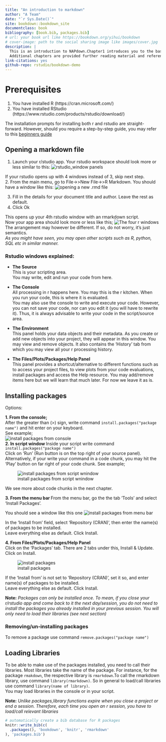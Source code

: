 ```yaml
--- 
title: "An introduction to markdown"
author: "A Team"
date: "`r Sys.Date()`"
site: bookdown::bookdown_site
documentclass: book
bibliography: [book.bib, packages.bib]
# url: your book url like https://bookdown.org/yihui/bookdown
# cover-image: path to the social sharing image like images/cover.jpg
description: |
  This is an introduction to NAPdown.Chapter1 introduces you to the basics of R and RStudio, chapter 2 introduces napdown, a bookdown concept and chapter three on sharing and collaboration with GitHub. The subsequent chapters go into detail about working with different types of data and data sources. 
  Additional chapters are provided further reading material and references.
link-citations: yes
github-repo: rstudio/bookdown-demo
---
```


# Prerequisites
1. You have installed R (https://cran.microsoft.com/)
2. You have installed RStudio (https://www.rstudio.com/products/rstudio/download/)

The installation prompts for installing both r and rstudio are straight-forward.
However, should you require a step-by-step guide, you may refer to this [beginners guide](https://techvidvan.com/tutorials/install-r/)


## Opening a markdown file

1. Launch your r/studio app. 
Your rstudio workspace should look more or less similar to this: ![rstudio_window panels](tutorial_screenshots/rstudio_panels.png) 

If your rstudio opens up with 4 windows instead of 3, skip next step.  
2. From the main menu, go to File->>New File->>R Markdown. 
You should have a window like this: ![opening a new .rmd file](tutorial_screenshots/open_rmd_file.png)

3. Fill in the details for your document title and author. Leave the rest as default.  
4. Click Ok  

This opens up your 4th rstudio window with an rmarkdown script.  
Now your app area should look more or less like this; ![The four r windows](tutorial_screenshots/rstudio_panels_4.png)  
The arrangement may however be different. If so, do not worry, it's just semantics.  
_As you might have seen, you may open other scripts such as R, python, SQL etc in similar manner._

### Rstudio windows explained:   
* **The Source**  
This is your scripting area.   
You may write, edit and run your code from here.  

* **The Console**   
All processing in r happens here. You may this is the r kitchen.
When you run your code, this is where it is evaluated.  
You may also use the console to write and execute your code. However, you can not save your code, nor can you edit it (you will have to rewrite it). Thus, it is always advisable to write your code in the script/source area.  
* **The Environment**  
This panel holds your data objects and their metadata. As you create or add new objects into your project, they will appear in this window. You may view and remove objects.
It also contains the 'History' tab from which you may view all your r processing history.  
* **The Files/Plots/Packages/Help Panel**  
This panel provides a shortcut/alternative to different functions such as to access your project files, to view plots from your code evaluations, install packages and access the Help resource. You may add/remove items here but we will learn that much later. For now we leave it as is.

  
## Installing packages
Options:

__1. From the console;__  
After the greater than (>) sign, write command `install.packages("package name")` and hit enter on your keyboard.  
See example;  
![install packages from console](tutorial_screenshots/install_rmkdn_console.png)     
__2. In script window __ 
Inside your script write command `install.packages("package name")`   
Click on 'Run' (Run button is on the top right of your source panel).   
Alternatively, if your write your command in a code chunk, you may hit the 'Play' button on far right of your code chunk. See example;

![install packages from script wnindow](tutorial_screenshots/install_rmkdn_scrpt.png)  

We see more about code chunks in the next chapter.   

__3. From the menu bar __ 
From the menu bar, go the the tab 'Tools' and select 'Install Packages'.  

You should see a window like this one ![install packages from menu bar](tutorial_screenshots/install_rmkdn_toolstab.png)  

In the 'Install from' field, select 'Repository (CRAN)', then enter the name(s) of packages to be installed.  
Leave everything else as default. Click Install. 

__4. From Files/Plots/Packages/Help Panel__    
Click on the 'Packages' tab. There are 2 tabs under this, Install & Update.  
Click on Install.  

![install packages](tutorial_screenshots/install_packages_short.png)

If the 'Install from' is not set to 'Repository (CRAN)', set it so, and enter name(s) of packages to be installed.  
Leave everything else as default. Click Install.


__Note:__ _Packages can only be installed once. To mean, if you close your r/rstudio app and come back to it the next day/session, you do not need to install the packages you already installed in your previous session. You will only need to load their libraries (see next section)_

### Removing/un-installing packages  
To remove a package use command `remove.packages("package name")`

## Loading Libraries
To be able to make use of the packages installed, you need to call their libraries. Most libraries take the name of the package. For instance, for the package `rmakdown`, the respective library is `rmarkdown`.To call the  rmarkdown library, use command `library(rmarkdown)`.
So in general to load/call libraries use command `library(name of library)`.  
You may load libraries in the console or in your script.

__Note:__ _Unlike packages,library functions expire when you close a project or end a session. Therefore, each time you open an r session, you have to load/call relevant libraries_



```r
# automatically create a bib database for R packages
knitr::write_bib(c(
  .packages(), 'bookdown', 'knitr', 'rmarkdown'
), 'packages.bib')
```

